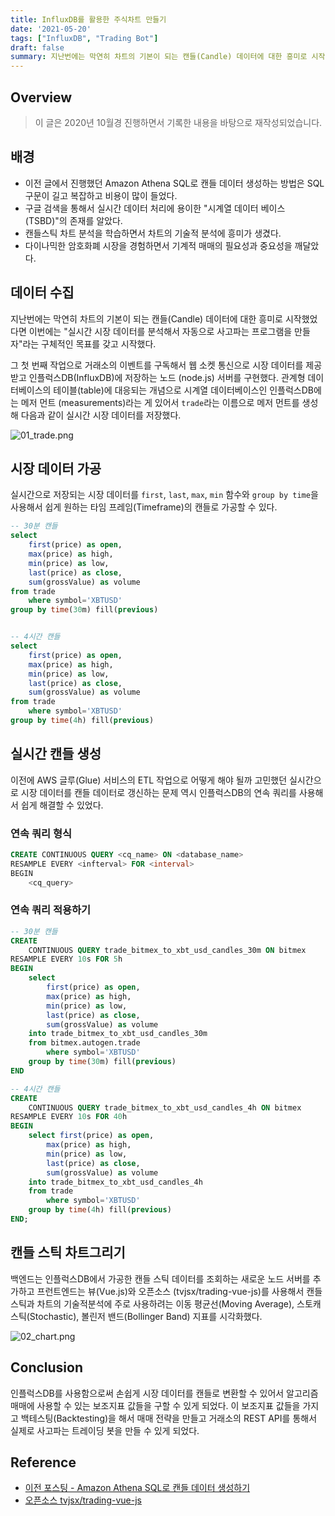 ```yaml
---
title: InfluxDB를 활용한 주식차트 만들기
date: '2021-05-20'
tags: ["InfluxDB", "Trading Bot"]
draft: false
summary: 지난번에는 막연히 차트의 기본이 되는 캔들(Candle) 데이터에 대한 흥미로 시작했었다면 이번에는 "실시간 시장 데이터를 분석해서 자동으로 사고파는 프로그램을 만들자"라는 구체적인 목표를 갖고 시작했다.
---
```


## Overview

> 이 글은 2020년 10월경 진행하면서 기록한 내용을 바탕으로 재작성되었습니다.

<TOCInline toc={props.toc} exclude="Overview" toHeading={2} />

## 배경

- 이전 글에서 진행했던 Amazon Athena SQL로 캔들 데이터 생성하는 방법은 SQL 구문이 길고 복잡하고 비용이 많이 들었다.
- 구글 검색을 통해서 실시간 데이터 처리에 용이한 "시계열 데이터 베이스(TSBD)"의 존재를 알았다.
- 캔들스틱 차트 분석을 학습하면서 차트의 기술적 분석에 흥미가 생겼다.
- 다이나믹한 암호화폐 시장을 경험하면서 기계적 매매의 필요성과 중요성을 깨달았다.

## 데이터 수집

지난번에는 막연히 차트의 기본이 되는 캔들(Candle) 데이터에 대한 흥미로 시작했었다면 이번에는 "실시간 시장 데이터를 분석해서 자동으로 사고파는 프로그램을 만들자"라는 구체적인 목표를 갖고 시작했다.

그 첫 번째 작업으로 거래소의 이벤트를 구독해서 웹 소켓 통신으로 시장 데이터를 제공받고 인플럭스DB(InfluxDB)에 저장하는 노드 (node.js) 서버를 구현했다. 관계형 데이터베이스의 테이블(table)에 대응되는 개념으로 시계열 데이터베이스인 인플럭스DB에는 메저 먼트 (measurements)라는 게 있어서 `trade`라는 이름으로 메저 먼트를 생성해 다음과 같이 실시간 시장 데이터를 저장했다.

![01_trade.png](/static/images/posts/2021/05/20/01_trade.png)

## 시장 데이터 가공

실시간으로 저장되는 시장 데이터를 `first`, `last`, `max`, `min` 함수와 `group by time`을 사용해서 쉽게 원하는 타임 프레임(Timeframe)의 캔들로 가공할 수 있다.

```sql
-- 30분 캔들
select 
    first(price) as open,
    max(price) as high,
    min(price) as low,
    last(price) as close, 
    sum(grossValue) as volume 
from trade 
    where symbol='XBTUSD'
group by time(30m) fill(previous)


-- 4시간 캔들
select 
    first(price) as open,
    max(price) as high,
    min(price) as low,
    last(price) as close, 
    sum(grossValue) as volume 
from trade 
    where symbol='XBTUSD'
group by time(4h) fill(previous)
```

## 실시간 캔들 생성

이전에 AWS 글루(Glue) 서비스의 ETL 작업으로 어떻게 해야 될까 고민했던 실시간으로 시장 데이터를 캔들 데이터로 갱신하는 문제 역시 인플럭스DB의 연속 쿼리를 사용해서 쉽게 해결할 수 있었다.

### 연속 쿼리 형식

```sql
CREATE CONTINUOUS QUERY <cq_name> ON <database_name>
RESAMPLE EVERY <infterval> FOR <interval>
BEGIN 
    <cq_query>
```

### 연속 쿼리 적용하기

```sql
-- 30분 캔들
CREATE
    CONTINUOUS QUERY trade_bitmex_to_xbt_usd_candles_30m ON bitmex 
RESAMPLE EVERY 10s FOR 5h 
BEGIN 
    select 
        first(price) as open,
        max(price) as high,
        min(price) as low,
        last(price) as close,
        sum(grossValue) as volume 
    into trade_bitmex_to_xbt_usd_candles_30m 
    from bitmex.autogen.trade
        where symbol='XBTUSD'
    group by time(30m) fill(previous)
END

-- 4시간 캔들
CREATE
    CONTINUOUS QUERY trade_bitmex_to_xbt_usd_candles_4h ON bitmex
RESAMPLE EVERY 10s FOR 40h
BEGIN
    select first(price) as open,
        max(price) as high,
        min(price) as low,
        last(price) as close,
        sum(grossValue) as volume
    into trade_bitmex_to_xbt_usd_candles_4h
    from trade
        where symbol='XBTUSD'
    group by time(4h) fill(previous)
END;

```

## 캔들 스틱 차트그리기

백엔드는 인플럭스DB에서 가공한 캔들 스틱 데이터를 조회하는 새로운 노드 서버를 추가하고 프런트엔드는 뷰(Vue.js)와 오픈소스 (tvjsx/trading-vue-js)를 사용해서 캔들 스틱과 차트의 기술적분석에 주로 사용하려는 이동 평균선(Moving Average), 스토캐스틱(Stochastic), 볼린저 밴드(Bollinger Band) 지표를 시각화했다.

![02_chart.png](/static/images/posts/2021/05/20/02_chart.png)

## Conclusion

인플럭스DB를 사용함으로써 손쉽게 시장 데이터를 캔들로 변환할 수 있어서 알고리즘 매매에 사용할 수 있는 보조지표 값들을 구할 수 있게 되었다. 이 보조지표 값들을 가지고 백테스팅(Backtesting)을 해서 매매 전략을 만들고 거래소의 REST API를 통해서 실제로 사고파는 트레이딩 봇을 만들 수 있게 되었다.

## Reference

* [이전 포스팅 - Amazon Athena SQL로 캔들 데이터 생성하기](/blog/2021/04/making-trading-bot-1)
* [오픈소스 tvjsx/trading-vue-js](https://github.com/tvjsx/trading-vue-js)
